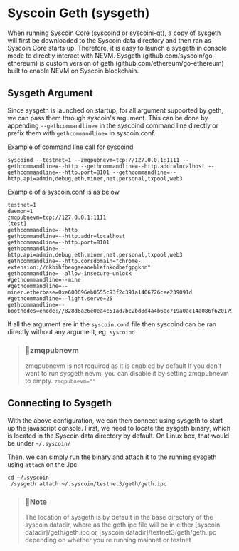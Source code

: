 # Syscoin Geth (sysgeth)



When running Syscoin Core (syscoind or syscoini-qt), a copy of sysgeth will first be downloaded to the Syscoin data directory and then ran as Syscoin Core starts up. Therefore, it is easy to launch a sysgeth in console mode to directly interact with NEVM. Sysgeth (github.com/syscoin/go-ethereum) is custom version of geth (github.com/ethereum/go-ethereum) built to enable NEVM on Syscoin blockchain.

## Sysgeth Argument

Since sysgeth is launched on startup, for all argument supported by geth, we can pass them through syscoin's argument. This can be done by appending `--gethcommandline=` in the syscoind command line directly or prefix them with `gethcommandline=` in syscoin.conf.

Example of command line call for syscoind

```text
syscoind --testnet=1 --zmqpubnevm=tcp://127.0.0.1:1111 --gethcommandline=--http --gethcommandline=--http.addr=localhost --gethcommandline=--http.port=8101 --gethcommandline=--http.api=admin,debug,eth,miner,net,personal,txpool,web3
```

Example of a syscoin.conf is as below

```text
testnet=1
daemon=1
zmqpubnevm=tcp://127.0.0.1:1111
[test]
gethcommandline=--http
gethcommandline=--http.addr=localhost
gethcommandline=--http.port=8101
gethcommandline=--http.api=admin,debug,eth,miner,net,personal,txpool,web3
gethcommandline=--http.corsdomain="chrome-extension://nkbihfbeogaeaoehlefnkodbefgpgknn"
gethcommandline=--allow-insecure-unlock
#gethcommandline=--mine
#gethcommandline=--miner.etherbase=0xe600696eb0555c93f2c391a1406726cee239091d
#gethcommandline=--light.serve=25
gethcommandline=--bootnodes=enode://828d6a26e0ea4c51ad7bc2bd8d4a4b6ec719a0ac14a086f62017941fa26359832b287d2039e57e50f66909d7d1b3cd27073f057ac552c5cdd7a584d4b04f5c4a@18.118.194.233:30303
```

If all the argument are in the `syscoin.conf` file then syscoind can be ran directly without any argument, eg. `syscoind`

> ### 📘zmqpubnevm
>
> zmqpubnevm is not required as it is enabled by default
> If you don't want to run sysgeth nevm, you can disable it by setting zmqpubnevm to empty.
> `zmqpubnevm=""`

## Connecting to Sysgeth

With the above configuration, we can then connect using sysgeth to start up the javascript console.
First, we need to locate the sysgeth binary, which is located in the Syscoin data directory by default.
On Linux box, that would be under `~/.syscoin/`

Then, we can simply run the binary and attach it to the running sysgeth using `attach` on the .ipc

```text
cd ~/.syscoin
./sysgeth attach ~/.syscoin/testnet3/geth/geth.ipc
```

> ### 📘Note
>
> The location of sysgeth is by default in the base directory of the syscoin datadir, where as the geth.ipc file will be in either [syscoin datadir]/geth/geth.ipc or [syscoin datadir]/testnet3/geth/geth.ipc depending on whether you're running mainnet or testnet